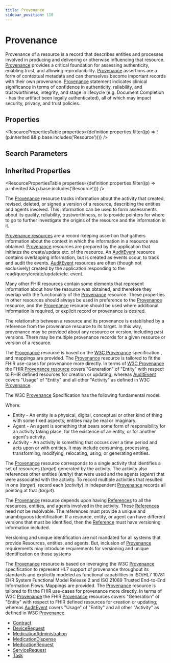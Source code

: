 ```yaml
---
title: Provenance
sidebar_position: 110
---
```


# Provenance

Provenance of a resource is a record that describes entities and processes involved in producing and delivering or otherwise influencing that resource. <a href="/docs/api/fhir/resources/provenance">Provenance</a> provides a critical foundation for assessing authenticity, enabling trust, and allowing reproducibility. <a href="/docs/api/fhir/resources/provenance">Provenance</a> assertions are a form of contextual metadata and can themselves become important records with their own provenance. <a href="/docs/api/fhir/resources/provenance">Provenance</a> statement indicates clinical significance in terms of confidence in authenticity, reliability, and trustworthiness, integrity, and stage in lifecycle (e.g. Document Completion - has the artifact been legally authenticated), all of which may impact security, privacy, and trust policies.

<Tabs queryString="intro-section">
<TabItem value="schema" label="Schema" default>



## Properties

<ResourcePropertiesTable properties={definition.properties.filter((p) => !(p.inherited && p.base.includes('Resource')))} />

## Search Parameters

<SearchParamsTable searchParams={definition.searchParameters} />

## Inherited Properties

<ResourcePropertiesTable properties={definition.properties.filter((p) => p.inherited && p.base.includes('Resource'))} />


</TabItem>
  <TabItem value="usage" label="Usage">
    <div> <a name="scope"></a>  <p> The <a href="/docs/api/fhir/resources/provenance">Provenance</a> resource tracks information about the activity that created, revised, deleted, or signed a version of a resource, describing the entities and agents involved. This information can be used to form assessments about its quality, reliability, trustworthiness, or to provide pointers for where to go to further investigate the origins of the resource and the information in it.  </p> <p> <a href="/docs/api/fhir/resources/provenance">Provenance resources</a> are a record-keeping assertion that gathers information about the context in which the information in a resource was obtained.  <a href="/docs/api/fhir/resources/provenance">Provenance</a> resources are prepared by the application that initiates the create/update etc. of the resource. An <a href="/docs/api/fhir/resources/auditevent">AuditEvent</a> resource contains overlapping information, but is created as events occur, to track and audit the events.  <a href="/docs/api/fhir/resources/auditevent">AuditEvent</a> resources are often (though not exclusively) created by the application responding to the read/query/create/update/etc. event.  </p> </div>
    </TabItem>
  <TabItem value="relationships" label="Relationships">
    <div> <a name="bnr"></a>  <a name="overlap"></a> <p> Many other FHIR resources contain some elements that represent information about how the resource was obtained, and therefore they overlap with the  functionality of the <a href="/docs/api/fhir/resources/provenance">Provenance</a> resource. These properties in other resources should always be used in preference to the <a href="/docs/api/fhir/resources/provenance">Provenance</a> resource, and the  <a href="/docs/api/fhir/resources/provenance">Provenance</a> resource should be used where additional information is required, or explicit record or provenance is desired.  </p> <p> The relationship between a resource and its provenance is established by a reference from the provenance resource to its target. In this way, provenance may be provided about any resource or version, including past versions. There may be multiple provenance records for a given resource or version of a resource. </p> </div>
    </TabItem>
  <TabItem value="backgroundAndContext" label="Background and Context">
    <div> <a name="bnc"></a>  <p> The <a href="/docs/api/fhir/resources/provenance">Provenance</a> resource is based on the <a href="http://www.w3.org/TR/2013/NOTE-prov-overview-20130430/">W3C <a href="/docs/api/fhir/resources/provenance">Provenance</a> specification </a>,  and mappings are provided. The <a href="/docs/api/fhir/resources/provenance">Provenance</a> resource is tailored to fit the FHIR use-cases for provenance more directly.  In terms of <a href="http://www.w3.org/TR/prov-dm/">W3C <a href="/docs/api/fhir/resources/provenance">Provenance</a> </a> the FHIR <a href="/docs/api/fhir/resources/provenance">Provenance resource</a> covers "Generation" of "Entity" with  respect to FHIR defined resources for creation or updating;  whereas <a href="/docs/api/fhir/resources/auditevent">AuditEvent</a> covers "Usage" of "Entity" and all other "Activity" as defined in W3C <a href="/docs/api/fhir/resources/provenance">Provenance</a>. </p> <p> The W3C <a href="/docs/api/fhir/resources/provenance">Provenance</a> Specification has the following fundamental model: </p> <p>  </p> <p> Where: </p> <ul> <li>Entity - An entity is a physical, digital, conceptual or other kind of thing with some fixed aspects; entities may be real or imaginary.</li> <li>Agent - An agent is something that bears some form of responsibility for an activity taking place, for the existence of an entity, or for another agent's activity.</li> <li>Activity - An activity is something that occurs over a time period and acts upon or with entities. It may include consuming, processing, transforming, modifying, relocating, using, or generating entities.</li> </ul> <p> The <a href="/docs/api/fhir/resources/provenance">Provenance</a> resource corresponds to a single activity that identifies a set of resources (<i>target</i>) generated by the activity. The activity also references other entities (<i>entity</i>) that were used and the agents (<i>agent</i>) that were associated with the activity.  To record multiple activities that resulted in one (<i>target</i>), record each (<i>activity</i>) in independent <a href="/docs/api/fhir/resources/provenance">Provenance</a> records all pointing at that (<i>target</i>). </p> <p> The <a href="/docs/api/fhir/resources/provenance">Provenance</a> resource depends upon having <a href="/docs/api/fhir/datatypes/reference">References</a> to all the resources, entities, and agents involved in the  activity. These <a href="/docs/api/fhir/datatypes/reference">References</a> need not be resolvable. The references must provide a unique and unambiguous identification.  If a resource, entity, or agent can have different versions that must be identified, then the <a href="/docs/api/fhir/datatypes/reference">Reference</a> must have  versioning information included. </p><p> Versioning and unique identification are not mandated for all systems that provide Resources, entities, and agents.  But, inclusion of <a href="/docs/api/fhir/resources/provenance">Provenance</a> requirements may introduce requirements for versioning and unique identification on those systems </p><p> The <a href="/docs/api/fhir/resources/provenance">Provenance</a> resource is based on leveraging the W3C <a href="/docs/api/fhir/resources/provenance">Provenance</a> specification  to represent HL7 support of provenance throughout  its standards and explicitly modeled as functional capabilities in ISO/HL7 10781 EHR System Functional Model Release 2 and  ISO 21089 Trusted End-to-End Information Flows.  Mappings are provided. The <a href="/docs/api/fhir/resources/provenance">Provenance</a> resource is tailored to fit the  FHIR use-cases for provenance more directly. In terms of W3C <a href="/docs/api/fhir/resources/provenance">Provenance</a> the FHIR <a href="/docs/api/fhir/resources/provenance">Provenance</a> resources  covers "Generation" of "Entity" with respect to FHIR defined resources for creation or updating; whereas <a href="/docs/api/fhir/resources/auditevent">AuditEvent</a>  covers "Usage" of "Entity" and all other "Activity" as defined in W3C <a href="/docs/api/fhir/resources/provenance">Provenance</a>.  </p> </div>
    </TabItem>
  <TabItem value="referencedBy" label="Referenced By">
    <ul><li><a href="/docs/api/fhir/resources/contract">Contract</a></li>
<li><a href="/docs/api/fhir/resources/devicerequest">DeviceRequest</a></li>
<li><a href="/docs/api/fhir/resources/medicationadministration">MedicationAdministration</a></li>
<li><a href="/docs/api/fhir/resources/medicationdispense">MedicationDispense</a></li>
<li><a href="/docs/api/fhir/resources/medicationrequest">MedicationRequest</a></li>
<li><a href="/docs/api/fhir/resources/servicerequest">ServiceRequest</a></li>
<li><a href="/docs/api/fhir/resources/task">Task</a></li></ul>
    </TabItem>

</Tabs>
